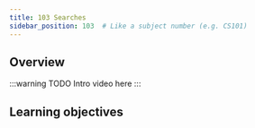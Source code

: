 ```yaml
---
title: 103 Searches
sidebar_position: 103  # Like a subject number (e.g. CS101)
---
```

<!-- Like a subject number (e.g. CS101) -->

## Overview

<!-- Provide context for this course, in addition to the concrete learning goals and outcomes. Why would someone want to do this unit? -->

:::warning TODO
Intro video here
:::

## <i class="fa-solid fa-bullseye-arrow"></i> Learning objectives


<LearningGoalsExp />


<!-- Replace unitName with name from `unitData.js` - will pull in learning goals and outcomes -->
<LearningGoals unitName="hello_weaviate"/>


<GiscusDocComment />
